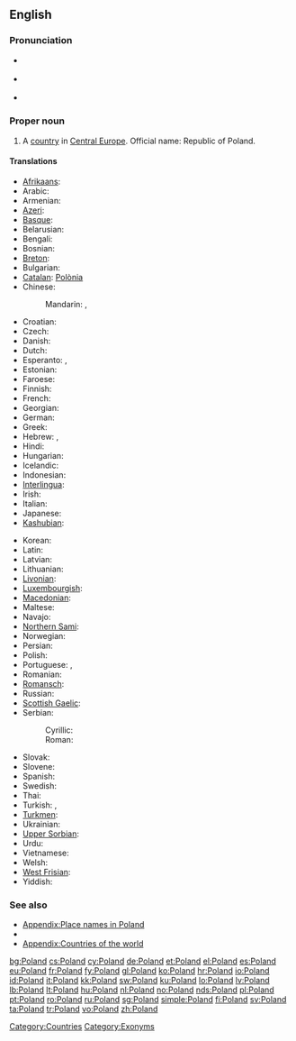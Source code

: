 {{wikipedia}}
==English==

===Pronunciation===
* {{a|UK}} {{IPA|/ˈpəʊ.lənd/}}
* {{a|US}} {{IPA|/ˈpoʊ.lənd/}}
* {{audio|en-us-Poland.ogg|Audio (US)}}

===Proper noun===
{{en-proper noun}}

# A [[country]] in [[Central Europe]]. Official name: Republic of Poland.

====Translations====
{{trans-top|European country}}
* [[Afrikaans]]: {{t-|af|Pole|xs=Afrikaans}}
* Arabic: {{t|ar|بولندا|f|tr=bulánda}}
* Armenian: {{t-|hy|Լեհաստան|tr=Lehastan}}
* [[Azeri]]: {{t+|az|Polşa|xs=Azeri}}
* [[Basque]]: {{t+|eu|Polonia|xs=Basque}}
* Belarusian: {{t|be|Польшча|tr=Pol'šča|xs=Belarusian}}
* Bengali: {{t|bn|পোল্যান্ড|sc=Beng|xs=Bengali}}
* Bosnian: {{t-|bs|Poljska|f}}
* [[Breton]]: {{t-|br|Polonia|xs=Breton}}
* Bulgarian: {{t+|bg|Полша|f|tr=Pólša}}
* [[Catalan]]: [[Polònia]]
* Chinese:
*: Mandarin: {{t-|cmn|波蘭|sc=Hani}},  {{t-|cmn|波兰|tr=Bōlán|sc=Hani}}
* Croatian: {{t+|hr|Poljska|f}}
* Czech: {{t+|cs|Polsko|n}}
* Danish: {{t+|da|Polen}}
* Dutch: {{t+|nl|Polen|n}}
* Esperanto: {{t-|eo|Pollando|xs=Esperanto}}, {{t-|eo|Polujo|xs=Esperanto}}
* Estonian: {{t+|et|Poola}}
* Faroese: {{t-|fo|Póland|xs=Faroese}}
* Finnish: {{t+|fi|Puola}}
* French: {{t+|fr|Pologne|f}}
* Georgian: {{t|ka|პოლონეთი|tr=Polonet'i|sc=Geor|xs=Georgian}}
* German: {{t+|de|Polen|n}}
* Greek: {{t+|el|Πολωνία|f|tr=Polonía}}
* Hebrew: {{t|he|פולין|tr=polin}},  {{t|he|פולניה|f|tr=polania}}
* Hindi: {{t|hi|पोलैंड|tr=polaiṇḍ|xs=Hindi}}
* Hungarian: {{t+|hu|Lengyelország}}
* Icelandic: {{t+|is|Pólland}}
* Indonesian: {{t|id|Polandia|xs=Indonesian}}
* [[Interlingua]]: {{t-|ia|Polonia|xs=Interlingua}}
* Irish: {{t|ga|Polainn|f|alt=An Pholainn|xs=Irish}}
* Italian: {{t+|it|Polonia|f}}
* Japanese: {{t+|ja|ポーランド|tr=Pōrando}}
* [[Kashubian]]: {{t-|csb|Pòlskô|f|xs=Kashubian}}
{{trans-mid}}
* Korean: {{t+|ko|폴란드|tr=Pollandeu|sc=Hang}}
* Latin: {{t+|la|Polonia|f}}
* Latvian: {{t+|lv|Polija|f|xs=Latvian}}
* Lithuanian: {{t+|lt|Lenkija|xs=Lithuanian}}
* [[Livonian]]: {{tø|liv|Pūoļmō}}
* [[Luxembourgish]]: {{t|lb|Polen|n}}
* [[Macedonian]]: {{t|mk|Полска|f|tr=Pólska}}
* Maltese: {{t|mt|Polonja|f|xs=Maltese}}
* Navajo: {{tø|nv|Póolish Dineʼé bikéyah}}
* [[Northern Sami]]: {{tø|se|Polen}}
* Norwegian: {{t+|no|Polen}}
* Persian: {{t-|fa|لهستان|tr=Lehestân|xs=Persian}}
* Polish: {{t+|pl|Polska|f}}
* Portuguese: {{t+|pt|Polónia|f}} {{qualifier|Portugal}}, {{t+|pt|Polônia|f}} {{qualifier|Brazil}}
* Romanian: {{t+|ro|Polonia|f}}
* [[Romansch]]: {{t|rm|Pologna|f}}
* Russian: {{t+|ru|Польша|f|tr=Pól’ša}}
* [[Scottish Gaelic]]: {{t|gd|Pòlainn|f|alt=A' Phòlainn|xs=Scottish Gaelic}}
* Serbian:
*: Cyrillic: {{t-|sr|Пољска|f|sc=Cyrl}}
*: Roman: {{t-|sr|Poljska|f}}
* Slovak: {{t|sk|Poľsko|n}}
* Slovene: {{t+|sl|Poljska|f}}
* Spanish: {{t+|es|Polonia|f}}
* Swedish: {{t+|sv|Polen}}
* Thai: {{t|th|โปแลนด์|tr=bpoh-laen}}
* Turkish: {{t+|tr|Polonya}}, {{t|tr|Lehistan}}
* [[Turkmen]]: {{t|tk|Polşa}}
* Ukrainian: {{t+|uk|Польща|f|tr=Pól’šča|xs=Ukrainian}}
* [[Upper Sorbian]]: {{t+|hsb|Pólska|xs=Upper Sorbian}}
* Urdu: {{t|ur|پولینڈ|tr=polaiṇḍ|xs=Urdu}}
* Vietnamese: {{t-|vi|Ba Lan|xs=Vietnamese}}
* Welsh: {{t|cy|Gwlad Pwyl|xs=Welsh}}
* [[West Frisian]]: {{t|fy|Poalen|n|xs=West Frisian}}
* Yiddish: {{t-|yi|פּוילן|n|tr=Poyln|sc=Hebr|xs=Yiddish}}
{{trans-bottom}}

===See also===
* [[Appendix:Place names in Poland]]
* {{list|en|countries of Europe}}
* [[Appendix:Countries of the world]]

[[Category:Countries]]
[[Category:Exonyms]]

[[bg:Poland]]
[[cs:Poland]]
[[cy:Poland]]
[[de:Poland]]
[[et:Poland]]
[[el:Poland]]
[[es:Poland]]
[[eu:Poland]]
[[fr:Poland]]
[[fy:Poland]]
[[gl:Poland]]
[[ko:Poland]]
[[hr:Poland]]
[[io:Poland]]
[[id:Poland]]
[[it:Poland]]
[[kk:Poland]]
[[sw:Poland]]
[[ku:Poland]]
[[lo:Poland]]
[[lv:Poland]]
[[lb:Poland]]
[[lt:Poland]]
[[hu:Poland]]
[[nl:Poland]]
[[no:Poland]]
[[nds:Poland]]
[[pl:Poland]]
[[pt:Poland]]
[[ro:Poland]]
[[ru:Poland]]
[[sg:Poland]]
[[simple:Poland]]
[[fi:Poland]]
[[sv:Poland]]
[[ta:Poland]]
[[tr:Poland]]
[[vo:Poland]]
[[zh:Poland]]
